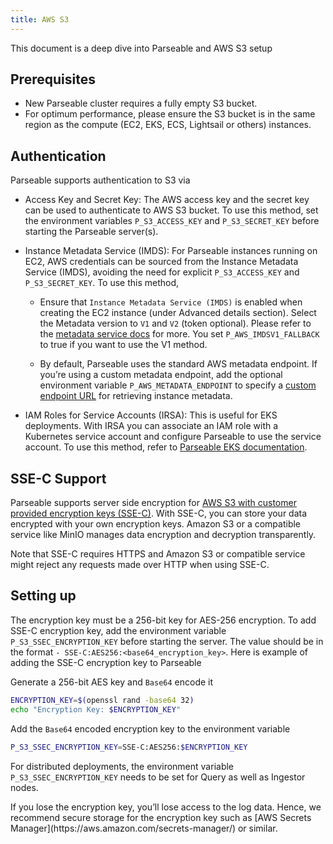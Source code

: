 ```yaml
---
title: AWS S3
---
```


This document is a deep dive into Parseable and AWS S3 setup

## Prerequisites
- New Parseable cluster requires a fully empty S3 bucket.
- For optimum performance, please ensure the S3 bucket is in the same region as the compute (EC2, EKS, ECS, Lightsail or others) instances.

## Authentication
Parseable supports authentication to S3 via

- Access Key and Secret Key: The AWS access key and the secret key can be used to authenticate to AWS S3 bucket. To use this method, set the environment variables `P_S3_ACCESS_KEY` and `P_S3_SECRET_KEY` before starting the Parseable server(s).

- Instance Metadata Service (IMDS): For Parseable instances running on EC2, AWS credentials can be sourced from the Instance Metadata Service (IMDS), avoiding the need for explicit `P_S3_ACCESS_KEY` and `P_S3_SECRET_KEY`. To use this method,

  - Ensure that `Instance Metadata Service (IMDS)` is enabled when creating the EC2 instance (under Advanced details section). Select the Metadata version to `V1` and `V2` (token optional). Please refer to the [metadata service docs](https://docs.aws.amazon.com/sdkref/latest/guide/feature-imds-credentials.html) for more. You set `P_AWS_IMDSV1_FALLBACK` to true if you want to use the V1 method.

  - By default, Parseable uses the standard AWS metadata endpoint. If you’re using a custom metadata endpoint, add the optional environment variable `P_AWS_METADATA_ENDPOINT` to specify a [custom endpoint URL](https://docs.aws.amazon.com/sdkref/latest/guide/feature-imds-credentials.html) for retrieving instance metadata.

- IAM Roles for Service Accounts (IRSA): This is useful for EKS deployments. With IRSA you can associate an IAM role with a Kubernetes service account and configure Parseable to use the service account. To use this method, refer to [Parseable EKS documentation](/docs/admin-guide/installation/standalone/aws-eks).

## SSE-C Support

Parseable supports server side encryption for [AWS S3 with customer provided encryption keys (SSE-C)](https://docs.aws.amazon.com/AmazonS3/latest/userguide/ServerSideEncryptionCustomerKeys.html). With SSE-C, you can store your data encrypted with your own encryption keys. Amazon S3 or a compatible service like MinIO manages data encryption and decryption transparently.

Note that SSE-C requires HTTPS and Amazon S3 or compatible service might reject any requests made over HTTP when using SSE-C.

## Setting up

The encryption key must be a 256-bit key for AES-256 encryption. To add SSE-C encryption key, add the environment variable `P_S3_SSEC_ENCRYPTION_KEY` before starting the server. The value should be in the format `- SSE-C:AES256:<base64_encryption_key>`. Here is example of adding the SSE-C encryption key to Parseable

Generate a 256-bit AES key and `Base64` encode it

```bash
ENCRYPTION_KEY=$(openssl rand -base64 32)
echo "Encryption Key: $ENCRYPTION_KEY"
```

Add the `Base64` encoded encryption key to the environment variable

```bash
P_S3_SSEC_ENCRYPTION_KEY=SSE-C:AES256:$ENCRYPTION_KEY
```

For distributed deployments, the environment variable `P_S3_SSEC_ENCRYPTION_KEY` needs to be set for Query as well as Ingestor nodes.

<Callout type="warn">
If you lose the encryption key, you’ll lose access to the log data. Hence, we recommend secure storage for the encryption key such as [AWS Secrets Manager](https://aws.amazon.com/secrets-manager/) or similar.
</Callout>
